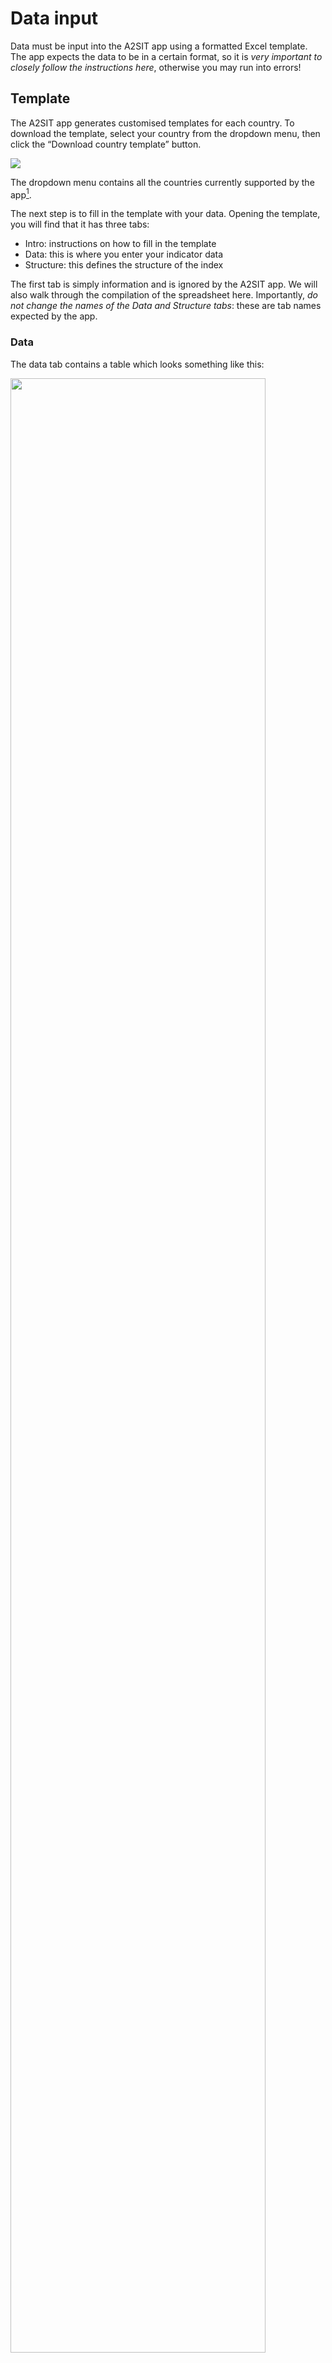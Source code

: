 # Data input

Data must be input into the A2SIT app using a formatted Excel template. The app expects the data to be in a certain format, so it is *very important to closely follow the instructions here*, otherwise you may run into errors!

## Template

The A2SIT app generates customised templates for each country. To download the template, select your country from the dropdown menu, then click the "Download country template" button.

![](figs/data_input_1.png)

The dropdown menu contains all the countries currently supported by the app[^data_input-1].

[^data_input-1]: This list represents the countries for which Admin 2 shape files are available for mapping.

The next step is to fill in the template with your data. Opening the template, you will find that it has three tabs:

- Intro: instructions on how to fill in the template
- Data: this is where you enter your indicator data
- Structure: this defines the structure of the index

The first tab is simply information and is ignored by the A2SIT app. We will also walk through the compilation of the spreadsheet here. Importantly, *do not change the names of the Data and Structure tabs*: these are tab names expected by the app.

### Data

The data tab contains a table which looks something like this:

![](figs/data_input_2.png){width=90%}

In this table (excluding the metadata rows/columns), each row represents one Admin 2 region, and each column is one indicator.

The *admin2Pcode* column has the main codes used by the app, and this is automatically filled in depending on the country you have selected. These codes must not be edited because they are used to generate the maps later on in the app. The *Name* column has the corresponding name of each region. These names may be edited if you wish, although it is recommended not to edit them unless they contain spelling errors etc.

The next columns to the right are the data columns: this is where you should paste your indicator data. The number of columns here will depend on how many indicators you have. You can expand the table as far as you want. Consider some important rules though:

1. All indicator data must be numerical. You cannot enter words like "yes"/"no", or categories such as "XL", "L", etc. The app only understands numerical indicator data. Also data that looks numerical, like "10 million" will not work: it should be 10000000!
2. Each indicator data column should be accompanied by the metadata cells above it (name, group, direction, etc). Copy these cells as far as necessary. Do not leave metadata cells with no indicator data below them (delete these if this happens).
3. Try to fill in data for every Admin2 code. Admin2 codes with no indicator data will be deleted by the app.
4. Do not input data for rows where there are no Admin2 codes.
5. Make sure each indicator has at least some data available. Indicators with no data can still be input into the app, but they will be automatically removed.

The best way to see what the correctly-formatted input data looks like is to simply [download the example data set](https://github.com/UNHCR-Guatemala/A2SIT/raw/main/inst/A2SIT_data_input_template_GTM.xlsx).

The row immediately above the indicator data contains the **indicator code**. These should be short *unique* codes which identify the indicator. Ideally these should be about 8 characters long or less, have *no spaces*, and should *start with a letter* (not a number). Examples could be "GDPpc", "Migrants", "Gini". These will be used in some plots in the app, so it will help you if they are descriptive.

The next row above is the **indicator name**. These can be longer indicator names which will also be displayed in the app. Examples can be "GDP per capita", "Gini coefficient" and so on.

The row above the indicator name is the **group** to which the indicator belongs in the level immediately above it. This defines the structure of the index and is explained in detail in the [Structure] section below.

The **direction** row defines the direction of each indicator. An indicator that shares the same "direction" as the index should have a "1" - such indicators in the context of Severity could be rates of domestic violence, or the number of displaced people. Higher values of these indicators imply higher severity. On the other hand, indicators such as coverage of public services, number of hospitals, etc run in the opposite direction: higher values imply *less* severity, therefore they should be assigned a direction of "-1". The direction row can only take values of -1 or 1.

Finally, the **initial weight** row gives a weight for each indicator. It is recommended to leave these all at "1" (representing equal weighting) unless you have good reasons for doing otherwise. The weights are used in the aggregation step later in the app to calculate the index scores, and can be used to increase or decrease the contribution of each indicator. However, weighting can be complex and highly subjective. If you *do* wish to adjust weights, consider that weights are relative within each aggregation group: they will be rescaled to sum to 1 within each group by the app. In other words, if we have three indicators in a group with weights 1, 1, and 1, they will each get a weight of 1/3.

### Structure

The "Structure" tab contains a table which defines the structure of the index. This is pre-compiled so there is no need to edit it unless you want to.

![The "Structure" tab from the example data set.](figs/data_input_3.png){width=70%}

Each row in the table gives details about one of the aggregates created by aggregating indicators together, with columns describing their attributes:

* **iCode** is the code assigned to the aggregate.
* **Parent** is the parent iCode: this defines which group the aggregate is in, in the level immediately above.
* **iName** is a longer name assigned to the aggregate.
* **Level** is the level in the framework, where 1 is the indicator level, 2 is the level created by aggregating indicators, and so on.
* **Weight** is the weight assigned to the aggregate. As mentioned previously, weights are relative within aggregation groups.


